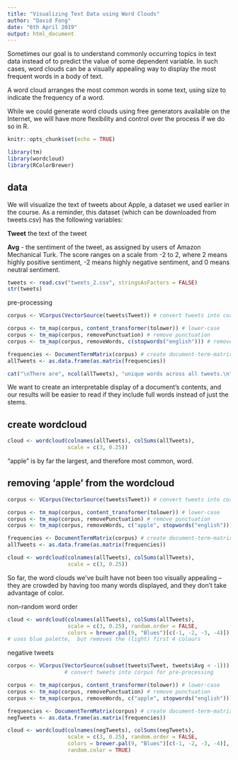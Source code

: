 ```yaml
---
title: "Visualizing Text Data using Word Clouds"
author: "David Fong"
date: "6th April 2019"
output: html_document
---
```


Sometimes our goal is to understand commonly occurring topics in text data instead of to predict the value of some dependent variable. In such cases, word clouds can be a visually appealing way to display the most frequent words in a body of text.

A word cloud arranges the most common words in some text, using size to indicate the frequency of a word.

While we could generate word clouds using free generators available on the Internet, we will have more flexibility and control over the process if we do so in R.

```r
knitr::opts_chunk$set(echo = TRUE)

library(tm)
library(wordcloud)
library(RColorBrewer)
```

## data

We will visualize the text of tweets about Apple, a dataset we used earlier in the course. As a reminder, this dataset (which can be downloaded from tweets.csv) has the following variables:

**Tweet**  the text of the tweet

**Avg** - the sentiment of the tweet, as assigned by users of Amazon Mechanical Turk. The score ranges on a scale from -2 to 2, where 2 means highly positive sentiment, -2 means highly negative sentiment, and 0 means neutral sentiment.

```r
tweets <- read.csv("tweets_2.csv", stringsAsFactors = FALSE)
str(tweets)
```

pre-processing

```r
corpus <- VCorpus(VectorSource(tweets$Tweet)) # convert tweets into corpus for pre-processing

corpus <- tm_map(corpus, content_transformer(tolower)) # lower-case
corpus <- tm_map(corpus, removePunctuation) # remove punctuation
corpus <- tm_map(corpus, removeWords, c(stopwords("english"))) # remove stop-words

frequencies <- DocumentTermMatrix(corpus) # create document-term-matrix
allTweets <- as.data.frame(as.matrix(frequencies))

cat("\nThere are", ncol(allTweets), "unique words across all tweets.\n")
```

We want to create an interpretable display of a document's contents, and our results will be easier to read if they include full words instead of just the stems.

## create wordcloud

```r
cloud <- wordcloud(colnames(allTweets), colSums(allTweets),
                   scale = c(3, 0.25))
```

"apple" is by far the largest, and therefore most common, word.

## removing 'apple' from the wordcloud

```r
corpus <- VCorpus(VectorSource(tweets$Tweet)) # convert tweets into corpus for pre-processing

corpus <- tm_map(corpus, content_transformer(tolower)) # lower-case
corpus <- tm_map(corpus, removePunctuation) # remove punctuation
corpus <- tm_map(corpus, removeWords, c("apple", stopwords("english"))) # remove stop-words

frequencies <- DocumentTermMatrix(corpus) # create document-term-matrix
allTweets <- as.data.frame(as.matrix(frequencies))

cloud <- wordcloud(colnames(allTweets), colSums(allTweets),
                   scale = c(3, 0.25))
```

So far, the word clouds we've built have not been too visually appealing -- they are crowded by having too many words displayed, and they don't take advantage of color.

non-random word order

```r
cloud <- wordcloud(colnames(allTweets), colSums(allTweets),
                   scale = c(3, 0.25), random.order = FALSE,
                   colors = brewer.pal(9, "Blues")[c(-1, -2, -3, -4)])
# uses blue palette,  but removes the (light) first 4 colours
```

negative tweets

```r
corpus <- VCorpus(VectorSource(subset(tweets$Tweet, tweets$Avg < -1)))
                  # convert tweets into corpus for pre-processing

corpus <- tm_map(corpus, content_transformer(tolower)) # lower-case
corpus <- tm_map(corpus, removePunctuation) # remove punctuation
corpus <- tm_map(corpus, removeWords, c("apple", stopwords("english"))) # remove stop-words

frequencies <- DocumentTermMatrix(corpus) # create document-term-matrix
negTweets <- as.data.frame(as.matrix(frequencies))

cloud <- wordcloud(colnames(negTweets), colSums(negTweets),
                   scale = c(3, 0.25), random.order = FALSE, 
                   colors = brewer.pal(9, "Blues")[c(-1, -2, -3, -4)],
                   random.color = TRUE)
```
